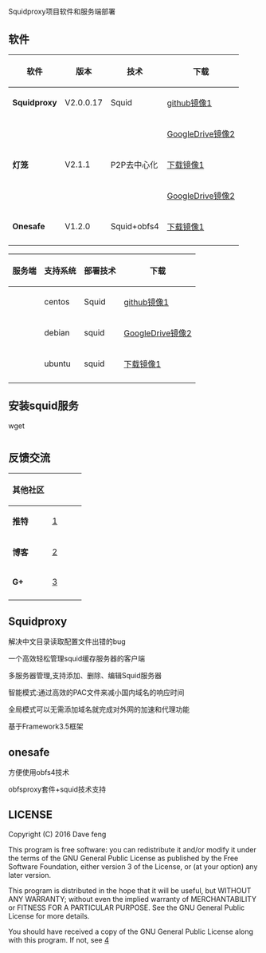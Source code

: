=  =

Squidproxy项目软件和服务端部署


== 软件 ==

{|
! 软件 !! 版本 !! 技术 !! 下载
|-
| '''Squidproxy''' || V2.0.0.17 || Squid|| [https://github.com/squidproxy/squidproxy/releases/download/V2.0.0.17/squidproxy.exe github镜像1]
|-
| &nbsp; || &nbsp;|| &nbsp; || [https://drive.google.com/file/d/0B7RiljSae6SrYXozUWs5V05tYnM/view?usp=sharing GoogleDrive镜像2]
|-
| '''灯笼''' || V2.1.1 || P2P去中心化 ||  [https://s3.amazonaws.com/lantern/lantern-installer-beta.exe 下载镜像1] 
|-
| &nbsp; || &nbsp; || &nbsp; ||  [https://drive.google.com/file/d/0B7RiljSae6SrZ2RmbG4xQ2dTOHc/view?usp=sharing GoogleDrive镜像2] 
|-
| '''Onesafe''' || V1.2.0 || Squid+obfs4 ||  [https://github.com/squidproxy/obfs4/releases/download/v1.0.0.1/obfsproxydl.exe 下载镜像1] 
|-
|}


{|
! 服务端 !! 支持系统 !! 部署技术!! 下载
|-
| &nbsp;|| centos || Squid|| [https://github.com/squidproxy/squidproxy/releases/download/V2.0.0.17/squidproxy.exe github镜像1]
|-
| &nbsp; || debian|| squid || [https://drive.google.com/file/d/0B7RiljSae6SrYXozUWs5V05tYnM/view?usp=sharing GoogleDrive镜像2]
|-
| &nbsp; || ubuntu || squid ||  [https://s3.amazonaws.com/lantern/lantern-installer-beta.exe 下载镜像1] 
|-

|}

== 安装squid服务==
wget 

=  =
== 反馈交流 ==
{|
! 其他社区 !! &nbsp; !! &nbsp; !! &nbsp;
|-
| '''推特''' || [https://twitter.com/squidgfw]|| &nbsp; || &nbsp;
|-
| '''博客''' || [http://obfs4.blogspot.com] || &nbsp; || &nbsp;
|-
| '''G+''' || [https://plus.google.com/communities/101513261063592651175] || &nbsp;|| &nbsp;
|-
|}

== Squidproxy==

解决中文目录读取配置文件出错的bug

一个高效轻松管理squid缓存服务器的客户端

多服务器管理,支持添加、删除、编辑Squid服务器

智能模式:通过高效的PAC文件来减小国内域名的响应时间

全局模式可以无需添加域名就完成对外网的加速和代理功能

基于Framework3.5框架

== onesafe ==
方便使用obfs4技术

obfsproxy套件+squid技术支持

== LICENSE ==

Copyright (C) 2016 Dave feng

This program is free software: you can redistribute it and/or modify
it under the terms of the GNU General Public License as published by
the Free Software Foundation, either version 3 of the License, or
(at your option) any later version.

This program is distributed in the hope that it will be useful,
but WITHOUT ANY WARRANTY; without even the implied warranty of
MERCHANTABILITY or FITNESS FOR A PARTICULAR PURPOSE.  See the
GNU General Public License for more details.

You should have received a copy of the GNU General Public License
along with this program. If not, see 
[http://www.gnu.org/licenses]